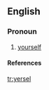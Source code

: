 ==English==

===Pronoun===
{{en-pron|the reflexive case of|ye}}

# {{Geordie}} [[yourself]]

====References====
{{R:Dobson & Irwin Newcastle 1970}}

[[tr:yersel]]